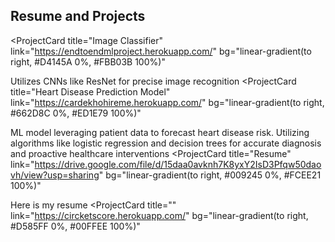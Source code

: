 ## Resume and Projects

<ProjectCard
  title="Image Classifier"
  link="https://endtoendmlproject.herokuapp.com/"
  bg="linear-gradient(to right, #D4145A 0%, #FBB03B 100%)"
>
  Utilizes CNNs like ResNet for precise image recognition 
</ProjectCard>
<ProjectCard
  title="Heart Disease Prediction Model"
  link="https://cardekhohireme.herokuapp.com/"
  bg="linear-gradient(to right, #662D8C 0%, #ED1E79 100%)"
>
  ML model leveraging patient data to forecast heart disease risk. Utilizing algorithms like logistic regression and decision trees for accurate diagnosis and proactive healthcare interventions
</ProjectCard>
<ProjectCard
  title="Resume"
  link="https://drive.google.com/file/d/15daa0avknh7K8yxY2IsD3Pfqw50daovh/view?usp=sharing"
  bg="linear-gradient(to right, #009245 0%, #FCEE21 100%)"
>
  Here is my resume
</ProjectCard>
<ProjectCard
  title=""
  link="https://circketscore.herokuapp.com/"
  bg="linear-gradient(to right, #D585FF 0%, #00FFEE 100%)"
>
  
</ProjectCard>
